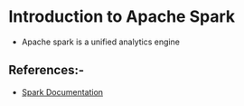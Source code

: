 # Introduction to Apache Spark
* Apache spark is a unified analytics engine



















## References:-
* [Spark Documentation](https://spark.apache.org/docs/3.4.0/)